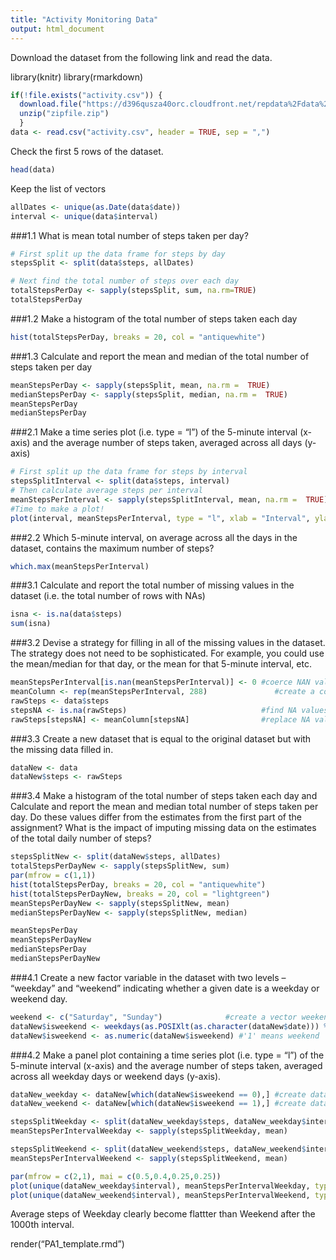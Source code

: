 ```yaml
---
title: "Activity Monitoring Data"
output: html_document
---
```


Download the dataset from the following link and read the data.

library(knitr)
library(rmarkdown)
```r
if(!file.exists("activity.csv")) {
  download.file("https://d396qusza40orc.cloudfront.net/repdata%2Fdata%2Factivity.zip", "zipfile.zip", method = "curl")
  unzip("zipfile.zip")
  }
data <- read.csv("activity.csv", header = TRUE, sep = ",")
```

Check the first 5 rows of the dataset.
```r
head(data)
```
Keep the list of vectors
```r
allDates <- unique(as.Date(data$date))
interval <- unique(data$interval)
```

###1.1 What is mean total number of steps taken per day?
```r
# First split up the data frame for steps by day
stepsSplit <- split(data$steps, allDates)

# Next find the total number of steps over each day
totalStepsPerDay <- sapply(stepsSplit, sum, na.rm=TRUE)
totalStepsPerDay
```
###1.2 Make a histogram of the total number of steps taken each day
```r
hist(totalStepsPerDay, breaks = 20, col = "antiquewhite")
```

###1.3 Calculate and report the mean and median of the total number of steps taken per day
```r
meanStepsPerDay <- sapply(stepsSplit, mean, na.rm =  TRUE)
medianStepsPerDay <- sapply(stepsSplit, median, na.rm =  TRUE)
meanStepsPerDay
medianStepsPerDay
```

###2.1 Make a time series plot (i.e. type = "l") of the 5-minute interval (x-axis) and the average number of steps taken, averaged across all days (y-axis)
```r
# First split up the data frame for steps by interval
stepsSplitInterval <- split(data$steps, interval)
# Then calculate average steps per interval
meanStepsPerInterval <- sapply(stepsSplitInterval, mean, na.rm =  TRUE)
#Time to make a plot!
plot(interval, meanStepsPerInterval, type = "l", xlab = "Interval", ylab = "Mean Steps Per Interval", main = "Chart of Mean Steps Per Interval")
```

###2.2 Which 5-minute interval, on average across all the days in the dataset, contains the maximum number of steps?
```r
which.max(meanStepsPerInterval)
```

###3.1 Calculate and report the total number of missing values in the dataset (i.e. the total number of rows with NAs)
```r
isna <- is.na(data$steps)
sum(isna)
```

###3.2 Devise a strategy for filling in all of the missing values in the dataset. The strategy does not need to be sophisticated. For example, you could use the mean/median for that day, or the mean for that 5-minute interval, etc.
```r
meanStepsPerInterval[is.nan(meanStepsPerInterval)] <- 0 #coerce NAN value into 0
meanColumn <- rep(meanStepsPerInterval, 288)               #create a column repeating by 288 times
rawSteps <- data$steps                      
stepsNA <- is.na(rawSteps)                              #find NA values
rawSteps[stepsNA] <- meanColumn[stepsNA]                #replace NA value with mean steps per day
```

###3.3 Create a new dataset that is equal to the original dataset but with the missing data filled in.
```r
dataNew <- data
dataNew$steps <- rawSteps 
```

###3.4 Make a histogram of the total number of steps taken each day and Calculate and report the mean and median total number of steps taken per day. Do these values differ from the estimates from the first part of the assignment? What is the impact of imputing missing data on the estimates of the total daily number of steps?
```r
stepsSplitNew <- split(dataNew$steps, allDates)
totalStepsPerDayNew <- sapply(stepsSplitNew, sum)
par(mfrow = c(1,1))
hist(totalStepsPerDay, breaks = 20, col = "antiquewhite")
hist(totalStepsPerDayNew, breaks = 20, col = "lightgreen")
meanStepsPerDayNew <- sapply(stepsSplitNew, mean)
medianStepsPerDayNew <- sapply(stepsSplitNew, median)

meanStepsPerDay
meanStepsPerDayNew
medianStepsPerDay
medianStepsPerDayNew
```

###4.1 Create a new factor variable in the dataset with two levels -- "weekday" and "weekend" indicating whether a given date is a weekday or weekend day.
```r
weekend <- c("Saturday", "Sunday")              #create a vector weekend for later validation
dataNew$isweekend <- weekdays(as.POSIXlt(as.character(dataNew$date))) %in% weekend  #check if the date belongs to weekend
dataNew$isweekend <- as.numeric(dataNew$isweekend) #'1' means weekend '0' means weekday
```

###4.2 Make a panel plot containing a time series plot (i.e. type = "l") of the 5-minute interval (x-axis) and the average number of steps taken, averaged across all weekday days or weekend days (y-axis).
```r
dataNew_weekday <- dataNew[which(dataNew$isweekend == 0),] #create dataset only consist weekday data
dataNew_weekend <- dataNew[which(dataNew$isweekend == 1),] #create dataset only consist weekend data

stepsSplitWeekday <- split(dataNew_weekday$steps, dataNew_weekday$interval)
meanStepsPerIntervalWeekday <- sapply(stepsSplitWeekday, mean)

stepsSplitWeekend <- split(dataNew_weekend$steps, dataNew_weekend$interval)
meanStepsPerIntervalWeekend <- sapply(stepsSplitWeekend, mean)

par(mfrow = c(2,1), mai = c(0.5,0.4,0.25,0.25))
plot(unique(dataNew_weekday$interval), meanStepsPerIntervalWeekday, type = "l", main = "Weekday", xlab = "", ylab = "", col = "green") 
plot(unique(dataNew_weekend$interval), meanStepsPerIntervalWeekend, type = "l", main = "Weekend", xlab = "Interval", ylab = "",  col = "blue") 
```

Average steps of Weekday clearly become flattter than Weekend after the 1000th interval.


render("PA1_template.rmd")









